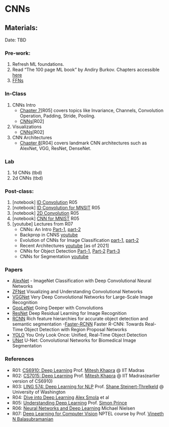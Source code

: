# CNNs {.unnumbered}

## Materials:
Date: TBD

### Pre-work:

1. Refresh ML foundations.
2. Read "The 100 page ML book" by Andiry Burkov. Chapters accessible [here](https://themlbook.com/wiki/doku.php)
3. [FFNs](./L01.qmd) 



### In-Class
1. CNNs Intro
    - [Chapter 7](https://d2l.ai/chapter_convolutional-neural-networks/index.html)[R05] covers topics like Invariance, Channels, Convolution Operation, Padding, Stride, Pooling.
    - [CNNs](https://www.cse.iitm.ac.in/~miteshk/CS7015/Slides/Handout/Lecture11.pdf)[R02]
2. Visualizations
    - [CNNs](https://www.cse.iitm.ac.in/~miteshk/CS7015/Slides/Handout/Lecture13.pdf)[R02]
3. CNN Architectures
    - [Chapter 8](https://d2l.ai/chapter_convolutional-modern/index.html)[R04] covers landmark CNN architectures such as AlexNet, VGG, ResNet, DenseNet.
    
### Lab
1. 1d CNNs (tbd)
2. 2d CNNs (tbd)

### Post-class:
1. \[notebook\] [ID Convolution](https://github.com/udlbook/udlbook/blob/main/Notebooks/Chap10/10_1_1D_Convolution.ipynb) R05
2. \[notebook\] [ID Convolution for MNSIT](https://github.com/udlbook/udlbook/blob/main/Notebooks/Chap10/10_2_Convolution_for_MNIST_1D.ipynb) R05
3. \[notebook\] [2D Convolution ](https://github.com/udlbook/udlbook/blob/main/Notebooks/Chap10/10_3_2D_Convolution.ipynb) R05
4. \[notebook\] [CNN for MNIST](https://github.com/udlbook/udlbook/blob/main/Notebooks/Chap10/10_5_Convolution_For_MNIST.ipynb) R05
5. \[youtube\] Lectures from R07
    - CNNs: An Intro [Part-1](https://www.youtube.com/watch?v=tH6uRl6f3bc&t), [part-2](https://www.youtube.com/watch?v=H_JtjeSNhA0)
    - Backprop in CNNS [youtube](https://www.youtube.com/watch?v=pUCCd2-17vI)
    - Evolution of CNNs for Image Classification [part-1](https://www.youtube.com/watch?v=rEFTKAXEBgY&t), [part-2](https://www.youtube.com/watch?v=YizB_RoGrMs)
    - Recent Architectures [youtube](https://www.youtube.com/watch?v=p047WxBf-qA&t) [as of 2021]
    - CNNs for Object Detection [Part-1](https://www.youtube.com/watch?v=yqyLWUKftI0), [Part-2](https://www.youtube.com/watch?v=VQXD6ZfYT6o) [Part-3](https://www.youtube.com/watch?v=JI-bxTnnSTg)
    - CNNs for Segmentation [youtube](https://www.youtube.com/watch?v=4zuAYazbCQ0)


### Papers
- [AlexNet](https://proceedings.neurips.cc/paper_files/paper/2012/file/c399862d3b9d6b76c8436e924a68c45b-Paper.pdf) - ImageNet Classification with Deep Convolutional Neural Networks
- [ZFNet](https://arxiv.org/abs/1311.2901v3) Visualizing and Understanding Convolutional Networks
- [VGGNet](https://arxiv.org/abs/1409.1556v6) Very Deep Convolutional Networks for Large-Scale Image Recognition
- [GooLeNet](https://arxiv.org/abs/1409.4842) Going Deeper with Convolutions
- [ResNet](https://arxiv.org/abs/1512.03385v1) Deep Residual Learning for Image Recognition
- [RCNN](https://arxiv.org/abs/1311.2524) Rich feature hierarchies for accurate object detection and semantic segmentation
-[Faster-RCNN](https://arxiv.org/abs/1506.01497) Faster R-CNN: Towards Real-Time Object Detection with Region Proposal Networks
- [YOLO](https://pjreddie.com/media/files/papers/yolo.pdf) You Only Look Once: Unified, Real-Time Object Detection
- [UNet](https://arxiv.org/abs/1505.04597) U-Net: Convolutional Networks for Biomedical Image Segmentation


### References
- R01: [CS6910: Deep Learning](http://www.cse.iitm.ac.in/~miteshk/CS6910.html) Prof. [Mitesh Khapra](https://www.cse.iitm.ac.in/~miteshk/) @ IIT Madras
- R02:  [CS7015: Deep Learning](https://www.cse.iitm.ac.in/~miteshk/CS7015_2019.html) Prof. [Mitesh Khapra](https://www.cse.iitm.ac.in/~miteshk/) @ IIT Madras(earlier version of CS6910)
- R03: [LING 574: Deep Learning for NLP](https://www.shane.st/teaching/574/spr24/) Prof. [Shane Steinert-Threlkeld](https://www.shane.st/) @ University of Washington
- R04: [Dive into Deep Learning](https://d2l.ai/index.html) [Alex Smola](https://alex.smola.org/) et al
- R05: [Understanding Deep Learning](https://udlbook.github.io/udlbook/) Prof. [Simon Prince](https://www.bath.ac.uk/person/1545883)
- R06: [Neural Networks and Deep Learning](http://neuralnetworksanddeeplearning.com/) Michael Nielsen
- R07: [Deep Learning for Computer Vision](https://archive.nptel.ac.in/noc/courses/noc20/SEM2/noc20-cs88/) NPTEL course by Prof. [Vineeth N Balasubramanian](https://people.iith.ac.in/vineethnb/)



